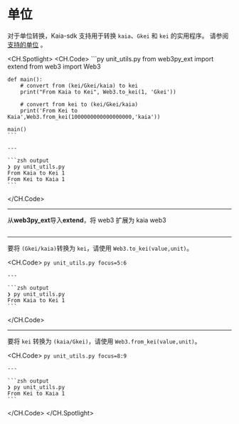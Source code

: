 # 单位

对于单位转换，Kaia-sdk 支持用于转换 `kaia`、`Gkei` 和 `kei` 的实用程序。 请参阅 [支持的单位](https://docs.kaia.io/learn/kaia-native-token/#units-of-kaia-) 。

<CH.Spotlight>
  <CH.Code>
    ```py unit_utils.py
    from web3py_ext import extend
    from web3 import Web3

    def main():
        # convert from (kei/Gkei/kaia) to kei
        print("From Kaia to Kei", Web3.to_kei(1, 'Gkei'))

        # convert from kei to (kei/Gkei/kaia)
        print('From Kei to Kaia',Web3.from_kei(1000000000000000000,'kaia'))

    main()
    ```

    ---

    ```zsh output
    ❯ py unit_utils.py
    From Kaia to Kei 1
    From Kei to Kaia 1
    ```
  </CH.Code>

  ---

  从**web3py_ext**导入**extend**，将 web3 扩展为 kaia web3

  ```py unit_utils.py focus=1
  ```

  ---

  要将 `(Gkei/kaia)`转换为 `kei`，请使用 `Web3.to_kei(value,unit)`。

  <CH.Code>
    ```py unit_utils.py focus=5:6
    ```

    ---

    ```zsh output
    ❯ py unit_utils.py
    From Kaia to Kei 1
    ```
  </CH.Code>

  ---

  要将 `kei` 转换为 `(kaia/Gkei)`，请使用 `Web3.from_kei(value,unit)`。

  <CH.Code>
    ```py unit_utils.py focus=8:9
    ```

    ---

    ```zsh output
    ❯ py unit_utils.py
    From Kei to Kaia 1
    ```
  </CH.Code>
</CH.Spotlight>
